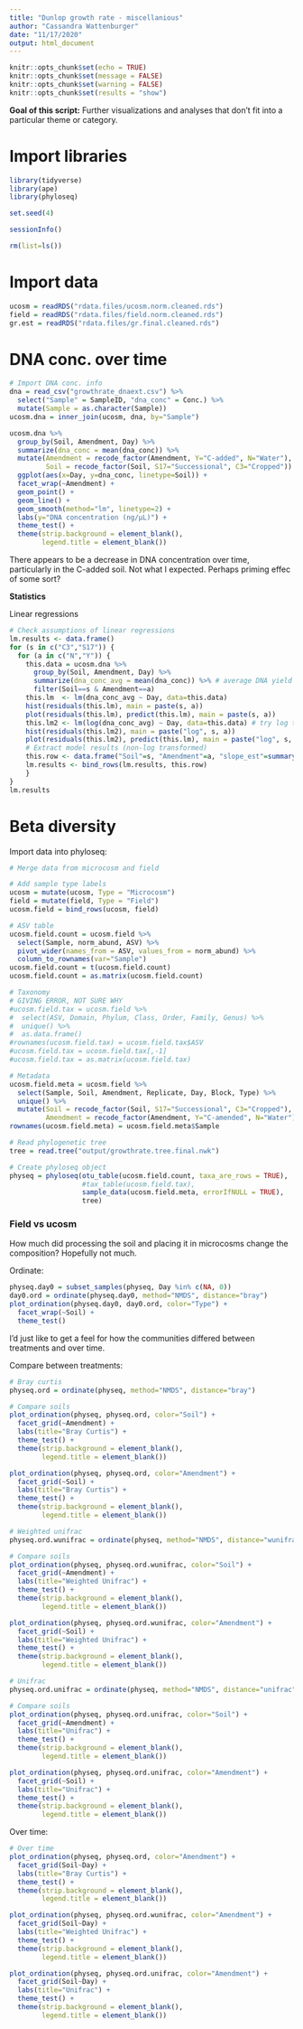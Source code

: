 ```yaml
---
title: "Dunlop growth rate - miscellanious"
author: "Cassandra Wattenburger"
date: "11/17/2020"
output: html_document
---
```


```r
knitr::opts_chunk$set(echo = TRUE)
knitr::opts_chunk$set(message = FALSE)
knitr::opts_chunk$set(warning = FALSE)
knitr::opts_chunk$set(results = "show")
```

**Goal of this script:** Further visualizations and analyses that don't fit into a particular theme or category.


# Import libraries

```r
library(tidyverse)
library(ape)
library(phyloseq)

set.seed(4)

sessionInfo()

rm(list=ls())
```


# Import data

```r
ucosm = readRDS("rdata.files/ucosm.norm.cleaned.rds")
field = readRDS("rdata.files/field.norm.cleaned.rds")
gr.est = readRDS("rdata.files/gr.final.cleaned.rds")
```

# DNA conc. over time

```r
# Import DNA conc. info
dna = read_csv("growthrate_dnaext.csv") %>% 
  select("Sample" = SampleID, "dna_conc" = Conc.) %>%
  mutate(Sample = as.character(Sample))
ucosm.dna = inner_join(ucosm, dna, by="Sample")

ucosm.dna %>% 
  group_by(Soil, Amendment, Day) %>%
  summarize(dna_conc = mean(dna_conc)) %>%
  mutate(Amendment = recode_factor(Amendment, Y="C-added", N="Water"),
         Soil = recode_factor(Soil, S17="Successional", C3="Cropped")) %>%
  ggplot(aes(x=Day, y=dna_conc, linetype=Soil)) +
  facet_wrap(~Amendment) +
  geom_point() +
  geom_line() +
  geom_smooth(method="lm", linetype=2) +
  labs(y="DNA concentration (ng/μL)") +
  theme_test() +
  theme(strip.background = element_blank(),
        legend.title = element_blank())
```

There appears to be a decrease in DNA concentration over time, particularly in the C-added soil. Not what I expected. Perhaps priming effec of some sort?

**Statistics**

Linear regressions

```r
# Check assumptions of linear regressions
lm.results <- data.frame()
for (s in c("C3","S17")) {
  for (a in c("N","Y")) {
    this.data = ucosm.dna %>%
      group_by(Soil, Amendment, Day) %>% 
      summarize(dna_conc_avg = mean(dna_conc)) %>% # average DNA yield across replicates
      filter(Soil==s & Amendment==a)
    this.lm  <- lm(dna_conc_avg ~ Day, data=this.data)
    hist(residuals(this.lm), main = paste(s, a))
    plot(residuals(this.lm), predict(this.lm), main = paste(s, a))
    this.lm2 <- lm(log(dna_conc_avg) ~ Day, data=this.data) # try log transform too
    hist(residuals(this.lm2), main = paste("log", s, a))
    plot(residuals(this.lm2), predict(this.lm), main = paste("log", s, a))
    # Extract model results (non-log transformed)
    this.row <- data.frame("Soil"=s, "Amendment"=a, "slope_est"=summary(this.lm)$coefficients[2,1], "slope_pvalue"=summary(this.lm)$coefficients[2,4])
    lm.results <- bind_rows(lm.results, this.row)
    }
}
lm.results
```


# Beta diversity

Import data into phyloseq:

```r
# Merge data from microcosm and field

# Add sample type labels
ucosm = mutate(ucosm, Type = "Microcosm")
field = mutate(field, Type = "Field")
ucosm.field = bind_rows(ucosm, field)

# ASV table
ucosm.field.count = ucosm.field %>%
  select(Sample, norm_abund, ASV) %>%
  pivot_wider(names_from = ASV, values_from = norm_abund) %>%
  column_to_rownames(var="Sample")
ucosm.field.count = t(ucosm.field.count)
ucosm.field.count = as.matrix(ucosm.field.count)

# Taxonomy
# GIVING ERROR, NOT SURE WHY
#ucosm.field.tax = ucosm.field %>%
#  select(ASV, Domain, Phylum, Class, Order, Family, Genus) %>%
#  unique() %>%
#  as.data.frame()
#rownames(ucosm.field.tax) = ucosm.field.tax$ASV
#ucosm.field.tax = ucosm.field.tax[,-1]
#ucosm.field.tax = as.matrix(ucosm.field.tax)

# Metadata
ucosm.field.meta = ucosm.field %>%
  select(Sample, Soil, Amendment, Replicate, Day, Block, Type) %>%
  unique() %>%
  mutate(Soil = recode_factor(Soil, S17="Successional", C3="Cropped"),
         Amendment = recode_factor(Amendment, Y="C-amended", N="Water"))
rownames(ucosm.field.meta) = ucosm.field.meta$Sample

# Read phylogenetic tree
tree = read.tree("output/growthrate.tree.final.nwk")

# Create phyloseq object
physeq = phyloseq(otu_table(ucosm.field.count, taxa_are_rows = TRUE),
                  #tax_table(ucosm.field.tax),
                  sample_data(ucosm.field.meta, errorIfNULL = TRUE),
                  tree)
```

### Field vs ucosm

How much did processing the soil and placing it in microcosms change the composition? Hopefully not much.

Ordinate:
```r
physeq.day0 = subset_samples(physeq, Day %in% c(NA, 0))
day0.ord = ordinate(physeq.day0, method="NMDS", distance="bray")
plot_ordination(physeq.day0, day0.ord, color="Type") +
  facet_wrap(~Soil) +
  theme_test()
```

I'd just like to get a feel for how the communities differed between treatments and over time.

Compare between treatments:

```r
# Bray curtis
physeq.ord = ordinate(physeq, method="NMDS", distance="bray")

# Compare soils
plot_ordination(physeq, physeq.ord, color="Soil") +
  facet_grid(~Amendment) +
  labs(title="Bray Curtis") +
  theme_test() +
  theme(strip.background = element_blank(),
        legend.title = element_blank())

plot_ordination(physeq, physeq.ord, color="Amendment") +
  facet_grid(~Soil) +
  labs(title="Bray Curtis") +
  theme_test() +
  theme(strip.background = element_blank(),
        legend.title = element_blank())

# Weighted unifrac
physeq.ord.wunifrac = ordinate(physeq, method="NMDS", distance="wunifrac")

# Compare soils
plot_ordination(physeq, physeq.ord.wunifrac, color="Soil") +
  facet_grid(~Amendment) +
  labs(title="Weighted Unifrac") +
  theme_test() +
  theme(strip.background = element_blank(),
        legend.title = element_blank())

plot_ordination(physeq, physeq.ord.wunifrac, color="Amendment") +
  facet_grid(~Soil) +
  labs(title="Weighted Unifrac") +
  theme_test() +
  theme(strip.background = element_blank(),
        legend.title = element_blank())

# Unifrac
physeq.ord.unifrac = ordinate(physeq, method="NMDS", distance="unifrac")

# Compare soils
plot_ordination(physeq, physeq.ord.unifrac, color="Soil") +
  facet_grid(~Amendment) +
  labs(title="Unifrac") +
  theme_test() +
  theme(strip.background = element_blank(),
        legend.title = element_blank())

plot_ordination(physeq, physeq.ord.unifrac, color="Amendment") +
  facet_grid(~Soil) +
  labs(title="Unifrac") +
  theme_test() +
  theme(strip.background = element_blank(),
        legend.title = element_blank())
```

Over time:

```r
# Over time
plot_ordination(physeq, physeq.ord, color="Amendment") +
  facet_grid(Soil~Day) +
  labs(title="Bray Curtis") +
  theme_test() +
  theme(strip.background = element_blank(),
        legend.title = element_blank())

plot_ordination(physeq, physeq.ord.wunifrac, color="Amendment") +
  facet_grid(Soil~Day) +
  labs(title="Weighted Unifrac") +
  theme_test() +
  theme(strip.background = element_blank(),
        legend.title = element_blank())

plot_ordination(physeq, physeq.ord.unifrac, color="Amendment") +
  facet_grid(Soil~Day) +
  labs(title="Unifrac") +
  theme_test() +
  theme(strip.background = element_blank(),
        legend.title = element_blank())
```



